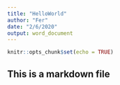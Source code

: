 ```yaml
---
title: "HelloWorld"
author: "Fer"
date: "2/6/2020"
output: word_document
---
```


```r
knitr::opts_chunk$set(echo = TRUE)
```

## This is a markdown file
